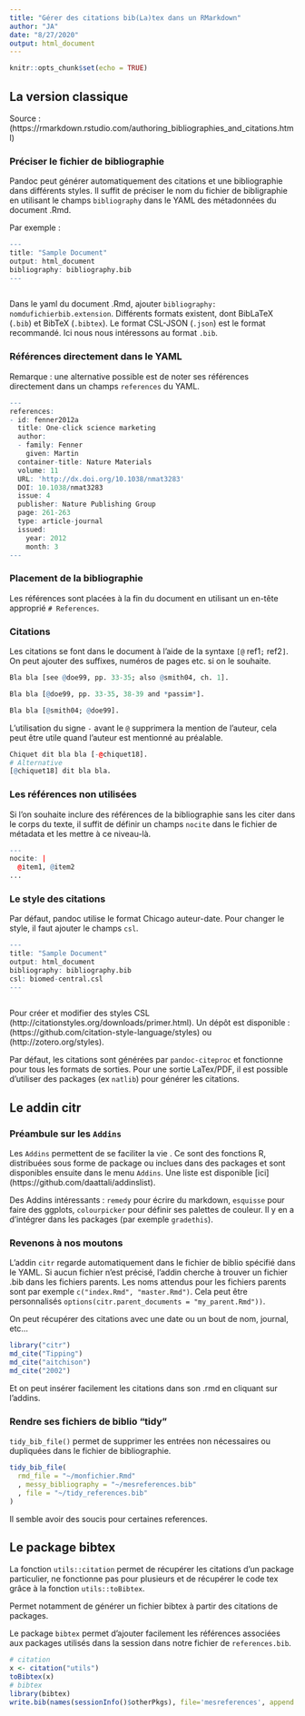 ```yaml
---
title: "Gérer des citations bib(La)tex dans un RMarkdown"
author: "JA"
date: "8/27/2020"
output: html_document
---
```


```r
knitr::opts_chunk$set(echo = TRUE)
```
## La version classique
Source : (https://rmarkdown.rstudio.com/authoring_bibliographies_and_citations.html)

### Préciser le fichier de bibliographie

Pandoc peut générer automatiquement des citations et une bibliographie dans différents styles. Il suffit de préciser le nom du fichier de bibligraphie en utilisant le champs `bibliography` dans le YAML des métadonnées du document .Rmd. 

Par exemple :

```r
---
title: "Sample Document"
output: html_document
bibliography: bibliography.bib
---
  
```

Dans le yaml du document .Rmd, ajouter `bibliography: nomdufichierbib.extension`.
Différents formats existent, dont BibLaTeX (`.bib`) et BibTeX (`.bibtex`). Le format CSL-JSON (`.json`) est le format recommandé. Ici nous nous intéressons au format `.bib`.

### Références directement dans le YAML

Remarque : une alternative possible est de noter ses références directement dans un champs `references` du YAML.

```r

---
references:
- id: fenner2012a
  title: One-click science marketing
  author:
  - family: Fenner
    given: Martin
  container-title: Nature Materials
  volume: 11
  URL: 'http://dx.doi.org/10.1038/nmat3283'
  DOI: 10.1038/nmat3283
  issue: 4
  publisher: Nature Publishing Group
  page: 261-263
  type: article-journal
  issued:
    year: 2012
    month: 3
---

```

### Placement de la bibliographie

Les références sont placées à la fin du document en utilisant un en-tête approprié `# References`.

### Citations

Les citations se font dans le document à l'aide de la syntaxe `[@` ref1`;` ref2`]`. On peut ajouter des suffixes, numéros de pages etc. si on le souhaite.

```r
Bla bla [see @doe99, pp. 33-35; also @smith04, ch. 1].

Bla bla [@doe99, pp. 33-35, 38-39 and *passim*].

Bla bla [@smith04; @doe99].
```

L'utilisation du signe `-` avant le `@` supprimera la mention de l'auteur, cela peut être utile quand l'auteur est mentionné au préalable.

```r
Chiquet dit bla bla [-@chiquet18].
# Alternative
[@chiquet18] dit bla bla.
```

### Les références non utilisées
Si l'on souhaite inclure des références de la bibliographie sans les citer dans le corps du texte, il suffit de définir un champs `nocite` dans le fichier de métadata et les mettre à ce niveau-là.

```r

---
nocite: | 
  @item1, @item2
...

```


### Le style des citations


Par défaut, pandoc utilise le format Chicago auteur-date. Pour changer le style, il faut ajouter le champs `csl`. 

```r

---
title: "Sample Document"
output: html_document
bibliography: bibliography.bib
csl: biomed-central.csl
---
  
```


Pour créer et modifier des styles CSL (http://citationstyles.org/downloads/primer.html). Un dépôt est disponible : (https://github.com/citation-style-language/styles) ou (http://zotero.org/styles).

Par défaut, les citations sont générées par `pandoc-citeproc` et fonctionne pour tous les formats de sorties. Pour une sortie LaTex/PDF, il est possible d'utiliser des packages (ex `natlib`) pour générer les citations.

## Le addin citr

### Préambule sur les `Addins`

Les `Addins` permettent de se faciliter la vie . Ce sont des fonctions R,  distribuées sous forme de package ou inclues dans des packages et sont disponibles ensuite dans le menu `Addins`. Une liste est disponible [ici] (https://github.com/daattali/addinslist).

Des Addins intéressants : `remedy` pour écrire du markdown, `esquisse` pour faire des ggplots, `colourpicker` pour définir ses palettes de couleur. Il y en a d'intégrer dans les packages (par exemple `gradethis`).


### Revenons à nos moutons

L'addin `citr` regarde automatiquement dans le fichier de biblio spécifié dans le YAML. Si aucun fichier n'est précisé, l'addin cherche à trouver un fichier .bib dans les fichiers parents. Les noms attendus pour les fichiers parents sont par exemple `c("index.Rmd", "master.Rmd")`. Cela peut être personnalisés
`options(citr.parent_documents = "my_parent.Rmd"))`.

On peut récupérer des citations avec une date ou un bout de nom, journal, etc...
```r
library("citr")
md_cite("Tipping")
md_cite("aitchison")
md_cite("2002")
```
Et on peut insérer facilement les citations dans son .rmd en cliquant sur l'addins.

### Rendre ses fichiers de biblio "tidy"

`tidy_bib_file()` permet de supprimer les entrées non nécessaires ou dupliquées dans le fichier de bibliographie.

```r
tidy_bib_file(
  rmd_file = "~/monfichier.Rmd"
  , messy_bibliography = "~/mesreferences.bib"
  , file = "~/tidy_references.bib"
)
```
Il semble avoir des soucis pour certaines references.

## Le package bibtex

La fonction `utils::citation` permet de récupérer les citations d'un package particulier, ne fonctionne pas pour plusieurs et de récupérer le code tex grâce à la fonction `utils::toBibtex`.

Permet notamment de générer un fichier bibtex à partir des citations de packages.

Le package `bibtex` permet d'ajouter facilement les références associées aux packages utilisés dans la session dans notre fichier de `references.bib`.


```r
# citation
x <- citation("utils")
toBibtex(x)
# bibtex
library(bibtex)
write.bib(names(sessionInfo()$otherPkgs), file='mesreferences', append = TRUE)
```

